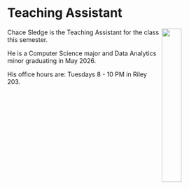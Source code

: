 

# Teaching Assistant

<img src="assets/chace.png" width="30%" align="right">

Chace Sledge is the Teaching Assistant for the class this semester. 

He is a Computer Science major and Data Analytics minor graduating in May 2026. 

His office hours are: Tuesdays 8 - 10 PM in Riley 203. 


